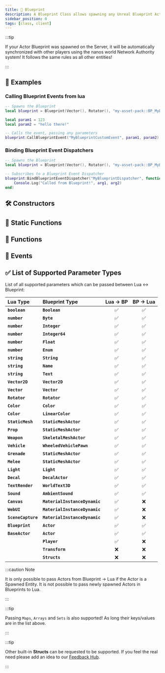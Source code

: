 ```yaml
---
title: 🔣 Blueprint
description: A Blueprint Class allows spawning any Unreal Blueprint Actor in nanos world.
sidebar_position: 0
tags: [class, client]
---
```


<HeaderDeclaration type="Class" name="Blueprint" image="/img/docs/blueprint.webp" />

:::tip

If your Actor Blueprint was spawned on the Server, it will be automatically synchronized with other players using the nanos world Network Authority system! It follows the same rules as all other entities!

:::


## 🎒 Examples

### Calling Blueprint Events from lua

```lua Client/index.lua
-- Spawns the Blueprint
local blueprint = Blueprint(Vector(), Rotator(), "my-asset-pack::BP_MyBlueprint")

local param1 = 123
local param2 = "hello there!"

-- Calls the event, passing any parameters
blueprint:CallBlueprintEvent("MyBlueprintCustomEvent", param1, param2)
```


### Binding Blueprint Event Dispatchers

```lua Client/index.lua
-- Spawns the Blueprint
local blueprint = Blueprint(Vector(), Rotator(), "my-asset-pack::BP_MyBlueprint")

-- Subscribes to a Blueprint Event Dispatcher
blueprint:BindBlueprintEventDispatcher("MyBlueprintDispatcher", function(self, arg1, arg2)
    Console.Log("Called from Blueprint!", arg1, arg2)
end)
```


## 🛠 Constructors

<ConstructorDeclaration type="Class" name="Blueprint" />


## 🗿 Static Functions

<StaticFunctionsDeclaration type="Class" name="Blueprint" />



## 🦠 Functions

<FunctionsDeclaration type="Class" name="Blueprint" />


## 🚀 Events

<EventsDeclaration type="Class" name="Blueprint" />


## ✅ List of Supported Parameter Types

List of all supported parameters which can be passed between Lua ↔ Blueprint:

| Lua Type | Blueprint Type | Lua → BP | BP → Lua |
| :--- | :--- | :---: | :---: |
| **`boolean`** | **`Boolean`** | ✅ | ✅ |
| **`number`** | **`Byte`** | ✅ | ✅ |
| **`number`** | **`Integer`** | ✅ | ✅ |
| **`number`** | **`Integer64`** | ✅ | ✅ |
| **`number`** | **`Float`** | ✅ | ✅ |
| **`number`** | **`Enum`** | ✅ | ✅ |
| **`string`** | **`String`** | ✅ | ✅ |
| **`string`** | **`Name`** | ✅ | ✅ |
| **`string`** | **`Text`** | ✅ | ✅ |
| **`Vector2D`** | **`Vector2D`** | ✅ | ✅ |
| **`Vector`** | **`Vector`** | ✅ | ✅ |
| **`Rotator`** | **`Rotator`** | ✅ | ✅ |
| **`Color`** | **`Color`** | ✅ | ✅ |
| **`Color`** | **`LinearColor`** | ✅ | ✅ |
| **`StaticMesh`** | **`StaticMeshActor`** | ✅ | ✅ |
| **`Prop`** | **`StaticMeshActor`** | ✅ | ✅ |
| **`Weapon`** | **`SkeletalMeshActor`** | ✅ | ✅ |
| **`Vehicle`** | **`WheeledVehiclePawn`** | ✅ | ✅ |
| **`Grenade`** | **`StaticMeshActor`** | ✅ | ✅ |
| **`Melee`** | **`StaticMeshActor`** | ✅ | ✅ |
| **`Light`** | **`Light`** | ✅ | ✅ |
| **`Decal`** | **`DecalActor`** | ✅ | ✅ |
| **`TextRender`** | **`WorldText3D`** | ✅ | ✅ |
| **`Sound`** | **`AmbientSound`** | ✅ | ✅ |
| **`Canvas`** | **`MaterialInstanceDynamic`** | ✅ | ❌ |
| **`WebUI`** | **`MaterialInstanceDynamic`** | ✅ | ❌ |
| **`SceneCapture`** | **`MaterialInstanceDynamic`** | ✅ | ❌ |
| **`Blueprint`** | **`Actor`** | ✅ | ✅ |
| **`BaseActor`** | **`Actor`** | ✅ | ✅ |
|  | **`Player`** | ✅ | ❌ |
|  | **`Transform`** | ❌ | ❌ |
|  | **`Structs`** | ❌ | ❌ |


:::caution Note

It is only possible to pass Actors from Blueprint → Lua if the Actor is a Spawned Entity. It is not possible to pass newly spawned Actors in Blueprints to Lua.

:::


:::tip

Passing `Maps`, `Arrays` and `Sets` is also supported! As long their keys/values are in the list above.

:::

:::tip

Other built-in **Structs** can be requested to be supported. If you feel the real need please add an idea to our [Feedback Hub](https://feedback.nanos.world).

:::
